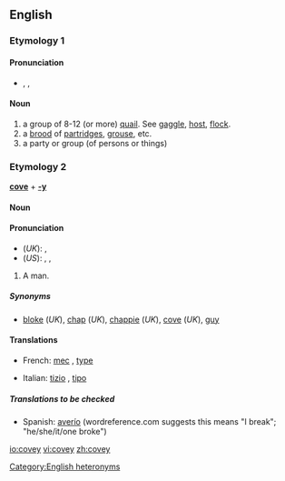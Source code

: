 ==English==
===Etymology 1===
{{etystub}}

====Pronunciation====
*{{AHD|kŭvʹē}}, {{IPA|/ˈkʌvi/}}, {{SAMPA|/"kVvi/}}

====Noun====
{{en-noun}}

#a group of 8-12 (or more) [[quail]].  See [[gaggle]], [[host]], [[flock]].
#a [[brood]] of [[partridge]]s, [[grouse]], etc.
#a party or group (of persons or things)

===Etymology 2===
'''[[cove]]''' + '''[[-y]]'''

====Noun====
{{en-noun}}

====Pronunciation====
*(''UK''): {{IPA|/ˈkəʊvi/}}, {{SAMPA|/"k@Uvi/}}
*(''US''): {{AHD|kōʹvē}}, {{IPA|/ˈkoʊvi/}}, {{SAMPA|/"koUvi/}}

#{{context|UK|slang}} A man.

=====Synonyms=====
*[[bloke]] (''UK''), [[chap]] (''UK''), [[chappie]] (''UK''), [[cove]] (''UK''), [[guy]]

====Translations====
{{trans-top|slang: a man}}
*French: [[mec]] {{m}}, [[type#French|type]] {{m}}
{{trans-mid}}
*Italian: [[tizio]] {{m}}, [[tipo]] {{m}}
{{trans-bottom}}

=====Translations to be checked=====
{{checktrans}}
*Spanish: [[averío]] {{m}} (wordreference.com suggests this means "I break"; "he/she/it/one broke")

[[Category:English heteronyms]]

[[io:covey]]
[[vi:covey]]
[[zh:covey]]